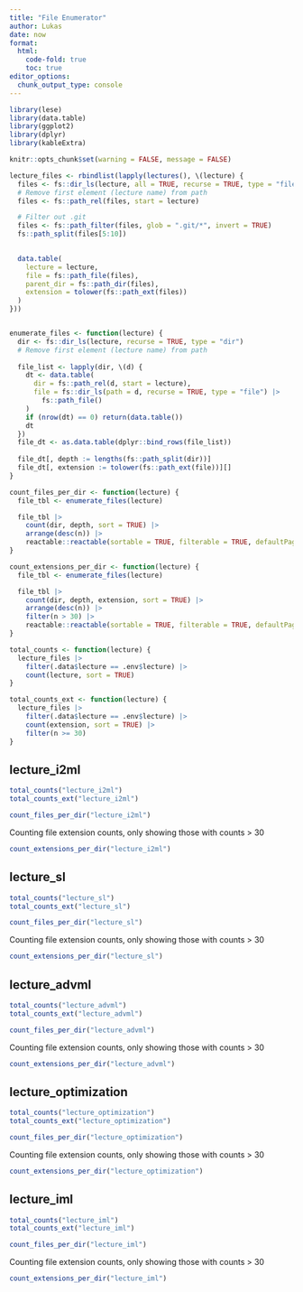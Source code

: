 ```yaml
---
title: "File Enumerator"
author: Lukas
date: now
format: 
  html:
    code-fold: true
    toc: true
editor_options: 
  chunk_output_type: console
---
```


```r
library(lese)
library(data.table)
library(ggplot2)
library(dplyr)
library(kableExtra)

knitr::opts_chunk$set(warning = FALSE, message = FALSE)

lecture_files <- rbindlist(lapply(lectures(), \(lecture) {
  files <- fs::dir_ls(lecture, all = TRUE, recurse = TRUE, type = "file")
  # Remove first element (lecture name) from path
  files <- fs::path_rel(files, start = lecture)

  # Filter out .git
  files <- fs::path_filter(files, glob = ".git/*", invert = TRUE)
  fs::path_split(files[5:10])

  
  data.table(
    lecture = lecture,
    file = fs::path_file(files),
    parent_dir = fs::path_dir(files),
    extension = tolower(fs::path_ext(files))
  )
}))


enumerate_files <- function(lecture) {
  dir <- fs::dir_ls(lecture, recurse = TRUE, type = "dir")
  # Remove first element (lecture name) from path
  
  file_list <- lapply(dir, \(d) {
    dt <- data.table(
      dir = fs::path_rel(d, start = lecture),
      file = fs::dir_ls(path = d, recurse = TRUE, type = "file") |>
        fs::path_file()
    )
    if (nrow(dt) == 0) return(data.table())
    dt
  })
  file_dt <- as.data.table(dplyr::bind_rows(file_list))
  
  file_dt[, depth := lengths(fs::path_split(dir))]
  file_dt[, extension := tolower(fs::path_ext(file))][]
}

count_files_per_dir <- function(lecture) {
  file_tbl <- enumerate_files(lecture)

  file_tbl |>
    count(dir, depth, sort = TRUE) |>
    arrange(desc(n)) |>
    reactable::reactable(sortable = TRUE, filterable = TRUE, defaultPageSize = 20)
}

count_extensions_per_dir <- function(lecture) {
  file_tbl <- enumerate_files(lecture)

  file_tbl |>
    count(dir, depth, extension, sort = TRUE) |>
    arrange(desc(n)) |>
    filter(n > 30) |>
    reactable::reactable(sortable = TRUE, filterable = TRUE, defaultPageSize = 20)
}

total_counts <- function(lecture) {
  lecture_files |>
    filter(.data$lecture == .env$lecture) |>
    count(lecture, sort = TRUE)
}

total_counts_ext <- function(lecture) {
  lecture_files |>
    filter(.data$lecture == .env$lecture) |>
    count(extension, sort = TRUE) |>
    filter(n >= 30)
}
```

## lecture_i2ml

```r
total_counts("lecture_i2ml")
total_counts_ext("lecture_i2ml")
```


```r
count_files_per_dir("lecture_i2ml")
```

Counting file extension counts, only showing those with counts > 30

```r
count_extensions_per_dir("lecture_i2ml")
```

## lecture_sl

```r
total_counts("lecture_sl")
total_counts_ext("lecture_sl")
```

```r
count_files_per_dir("lecture_sl")
```

Counting file extension counts, only showing those with counts > 30

```r
count_extensions_per_dir("lecture_sl")
```

## lecture_advml

```r
total_counts("lecture_advml")
total_counts_ext("lecture_advml")
```

```r
count_files_per_dir("lecture_advml")
```

Counting file extension counts, only showing those with counts > 30

```r
count_extensions_per_dir("lecture_advml")
```

## lecture_optimization

```r
total_counts("lecture_optimization")
total_counts_ext("lecture_optimization")
```


```r
count_files_per_dir("lecture_optimization")
```

Counting file extension counts, only showing those with counts > 30

```r
count_extensions_per_dir("lecture_optimization")
```


## lecture_iml

```r
total_counts("lecture_iml")
total_counts_ext("lecture_iml")
```

```r
count_files_per_dir("lecture_iml")
```

Counting file extension counts, only showing those with counts > 30

```r
count_extensions_per_dir("lecture_iml")
```
